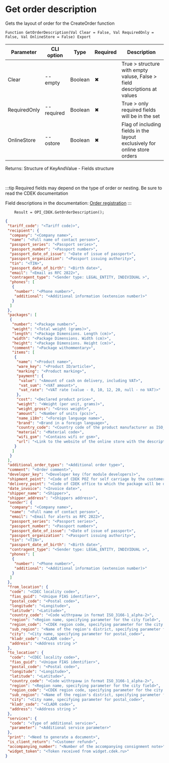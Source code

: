 ﻿---
sidebar_position: 12
---


# Get order description
 Gets the layout of order for the CreateOrder function



`Function GetOrderDescription(Val Clear = False, Val RequiredOnly = False, Val OnlineStore = False) Export`

  | Parameter | CLI option | Type | Required | Description |
  |-|-|-|-|-|
  | Clear | --empty | Boolean | &#x2716; | True > structure with empty valuse, False > field descriptions at values |
  | RequiredOnly | --required | Boolean | &#x2716; | True > only required fields will be in the set |
  | OnlineStore | --ostore | Boolean | &#x2716; | Flag of including fields in the layout exclusively for online store orders |

  
  Returns:  Structure of KeyAndValue - Fields structure

<br/>

:::tip
Required fields may depend on the type of order or nesting. Be sure to read the CDEK documentation

 Field descriptions in the documentation: [Order registration](https://api-docs.cdek.ru/33828802.html)
:::
<br/>


```bsl title="1C:Enterprise/OneScript code example"
    Result = OPI_CDEK.GetOrderDescription();
```
 



```json title="Result"
{
 "tariff_code": "<Tariff code)>",
 "recipient": {
  "company": "<Company name>",
  "name": "<Full name of contact person>",
  "passport_series": "<Passport series>",
  "passport_number": "<Passport number>",
  "passport_date_of_issue": "<Date of issue of passport>",
  "passport_organization": "<Passport issuing authority>",
  "tin": "<TIN>",
  "passport_date_of_birth": "<Birth date>",
  "email": "<Email as RFC 2822>",
  "contragent_type": "<Sender type: LEGAL_ENTITY, INDIVIDUAL >",
  "phones": [
   {
    "number": "<Phone number>",
    "additional": "<Additional information (extension number)>"
   }
  ]
 },
 "packages": [
  {
   "number": "<Package number>",
   "weight": "<Total weight (grams)>",
   "length": "<Package Dimensions. Length (cm)>",
   "width": "<Package Dimensions. Width (cm)>",
   "height": "<Package Dimensions. Height (cm)>",
   "comment": "<Package withommentary>",
   "items": [
    {
     "name": "<Product name>",
     "ware_key": "<Product ID/article>",
     "marking": "<Product marking>",
     "payment": {
      "value": "<Amount of cash on delivery, including VAT>",
      "vat_sum": "<VAT amount>",
      "vat_rate": "<VAT rate (value - 0, 10, 12, 20, null - no VAT)>"
     },
     "cost": "<Declared product price>",
     "weight": "<Weight (per unit, grams)>",
     "weight_gross": "<Gross weight>",
     "amount": "<Number of units (pcs)>",
     "name_i18n": "<Foreign language name>",
     "brand": "<Brand in a foreign language>",
     "country_code": "<Country code of the product manufacturer as ISO_3166-1_alpha-2>",
     "material": "<Material code>",
     "wifi_gsm": "<Contains wifi or gsm>",
     "url": "<Link to the website of the online store with the description of the product>"
    }
   ]
  }
 ],
 "additional_order_types": "<Additional order type>",
 "comment": "<Order comment>",
 "developer_key": "<Developer key (for module developers)>",
 "shipment_point": "<Code of CDEK POZ for self carriage by the customer>",
 "delivery_point": "<Code of CDEK office to which the package will be delivered>",
 "date_invoice": "<Invoice date>",
 "shipper_name": "<Shipper>",
 "shipper_address": "<Shippers address>",
 "sender": {
  "company": "<Company name>",
  "name": "<Full name of contact person>",
  "email": "<Email for alerts as RFC 2822>",
  "passport_series": "<Passport series>",
  "passport_number": "<Passport number>",
  "passport_date_of_issue": "<Date of issue of passport>",
  "passport_organization": "<Passport issuing authority>",
  "tin": "<TIN>",
  "passport_date_of_birth": "<Birth date>",
  "contragent_type": "<Sender type: LEGAL_ENTITY, INDIVIDUAL >",
  "phones": [
   {
    "number": "<Phone number>",
    "additional": "<Additional information (extension number)>"
   }
  ]
 },
 "from_location": {
  "code": "<CDEC locality code>",
  "fias_guid": "<Unique FIAS identifier>",
  "postal_code": "<Postal code>",
  "longitude": "<Longitude>",
  "latitude": "<Latitude>",
  "country_code": "<Code withтраны in format ISO_3166-1_alpha-2>",
  "region": "<Region name, specifying parameter for the city field>",
  "region_code": "<CDEK region code, specifying parameter for the city field>",
  "sub_region": "<Name of the region's district, specifying parameter for the region field>",
  "city": "<City name, specifying parameter for postal_code>",
  "kladr_code": "<CLADR code>",
  "address": "<Address string >"
 },
 "to_location": {
  "code": "<CDEC locality code>",
  "fias_guid": "<Unique FIAS identifier>",
  "postal_code": "<Postal code>",
  "longitude": "<Longitude>",
  "latitude": "<Latitude>",
  "country_code": "<Code withтраны in format ISO_3166-1_alpha-2>",
  "region": "<Region name, specifying parameter for the city field>",
  "region_code": "<CDEK region code, specifying parameter for the city field>",
  "sub_region": "<Name of the region's district, specifying parameter for the region field>",
  "city": "<City name, specifying parameter for postal_code>",
  "kladr_code": "<CLADR code>",
  "address": "<Address string >"
 },
 "services": {
  "code": "<Type of additional service>",
  "parameter": "<Additional service parameter>"
 },
 "print": "<Need to generate a document>",
 "is_client_return": "<Customer refund>",
 "accompanying_number": "<Number of the accompanying consignment note>",
 "widget_token": "<Token received from widget.cdek.ru>"
}
```
